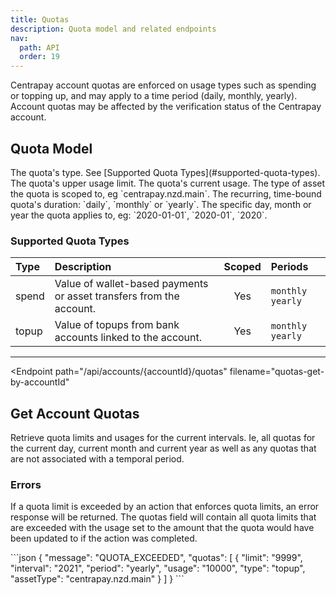 ```yaml
---
title: Quotas
description: Quota model and related endpoints
nav:
  path: API
  order: 19
---
```


Centrapay account quotas are enforced on usage types such as spending or topping up, and may apply to a time period (daily, monthly, yearly). Account quotas may be affected by the verification status of the Centrapay account.

## Quota Model


<Properties>
  <Property name="type" type="string">
    The quota's type. See [Supported Quota Types](#supported-quota-types).
  </Property>

  <Property name="limit" type="bignumber">
    The quota's upper usage limit.
  </Property>

  <Property name="usage" type="bignumber">
    The quota's current usage.
  </Property>

  <Property name="assetType" type="string">
    The type of asset the quota is scoped to, eg `centrapay.nzd.main`.
  </Property>

  <Property name="period" type="string">
    The recurring, time-bound quota's duration: `daily`, `monthly` or `yearly`.
  </Property>

  <Property name="interval" type="string">
    The specific day, month or year the quota applies to, eg: `2020-01-01`, `2020-01`, `2020`.
  </Property>
</Properties>

### Supported Quota Types

| Type  | Description                                                         | Scoped | Periods            |
|:------|:--------------------------------------------------------------------|:------:|:-------------------|
| spend | Value of wallet-based payments or asset transfers from the account. |   Yes  | `monthly` `yearly` |
| topup | Value of topups from bank accounts linked to the account.           |   Yes  | `monthly` `yearly` |

---

<Endpoint
  path="/api/accounts/{accountId}/quotas"
  filename="quotas-get-by-accountId"
>
  ## Get Account Quotas <Badge type="experimental" />

  Retrieve quota limits and usages for the current intervals. Ie, all quotas for the current day, current month and current year as well as any quotas that are not associated with a temporal period.

  ### Errors

  If a quota limit is exceeded by an action that enforces quota limits, an error response will be returned. The quotas field will contain all quota limits that are exceeded with the usage set to the amount that the quota would have been updated to if the action was completed.

  <CodePanel title="Error Response">
    ```json
    {
      "message": "QUOTA_EXCEEDED",
      "quotas": [
        {
          "limit": "9999",
          "interval": "2021",
          "period": "yearly",
          "usage": "10000",
          "type": "topup",
          "assetType": "centrapay.nzd.main"
        }
      ]
    }
    ```
  </CodePanel>

</Endpoint>
